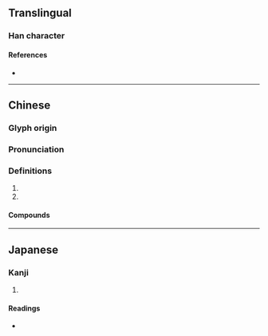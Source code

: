 {{also|狲}}
{{character info/new}}
==Translingual==

===Han character===
{{Han char|rn=94|rad=犬|as=10|sn=13|four=42293|canj=KHNDF|ids=⿰犭孫}}

====References====
* {{Han ref|kx=0716.080|dkj=20573|dj=1128.010|hdz=21364.060|uh=733B|ud=29499|bh=DEAC|bd=57004}}

----

==Chinese==
{{zh-forms|s=狲}}

===Glyph origin===
{{Han etym}}

===Pronunciation===
{{zh-pron
|m=sūn
|c=syun1
|mc=y
|oc=y
|cat=n
}}

===Definitions===
{{zh-hanzi}}

# {{zh-only|猢猻}}
# {{zh-only|猴猻}}

====Compounds====
{{zh-der|小猢猻|油煠糊猻|猢猻|猢猻大王|猢猻散|猢猻王|猴猻}}

----

==Japanese==

===Kanji===
{{ja-kanji|grade=|rs=犬10}}

# {{defn|lang=ja|sort=犬10}}

====Readings====
* {{ja-readings|on=[[そん]] (son)|kun=[[さる]] (saru)|nanori=}}
